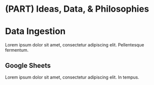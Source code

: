# (PART) Ideas, Data, & Philosophies {-} 

# Data Ingestion

Lorem ipsum dolor sit amet, consectetur adipiscing elit. Pellentesque fermentum.

## Google Sheets

Lorem ipsum dolor sit amet, consectetur adipiscing elit. In tempus.